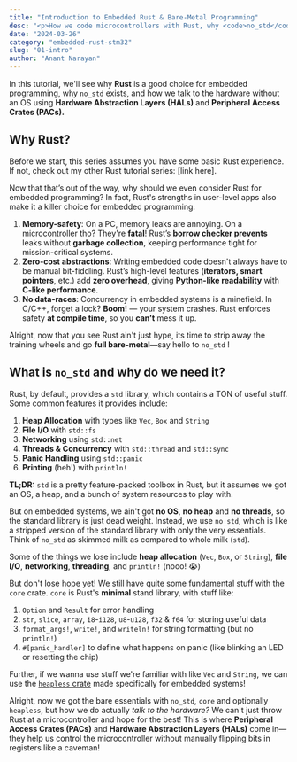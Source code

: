 ```yaml
---
title: "Introduction to Embedded Rust & Bare-Metal Programming"
desc: "<p>How we code microcontrollers with Rust, why <code>no_std</code> exists, and how we tell the STM32 what to do.</p>"
date: "2024-03-26"
category: "embedded-rust-stm32"
slug: "01-intro"
author: "Anant Narayan"
---
```


In this tutorial, we'll see why **Rust** is a good choice for embedded programming, why <code>no_std</code> exists, and how we talk to the hardware without an OS using **Hardware Abstraction Layers (HALs)** and **Peripheral Access Crates (PACs).**

## Why Rust?

Before we start, this series assumes you have some basic Rust experience. If not, check out my other Rust tutorial series: [link here].

Now that that’s out of the way, why should we even consider Rust for embedded programming?
In fact, Rust's strengths in user-level apps also make it a killer choice for embedded programming:

  1. **Memory-safety**: On a PC, memory leaks are annoying. On a microcontroller tho? They're **fatal**! Rust’s **borrow checker prevents** leaks without **garbage collection**, keeping performance tight for mission-critical systems.
  2. **Zero-cost abstractions**: Writing embedded code doesn't always have to be manual bit-fiddling. Rust’s high-level features (**iterators, smart pointers**, etc.) add **zero overhead**, giving **Python-like readability** with **C-like performance**.
  3. **No data-races**: Concurrency in embedded systems is a minefield. In C/C++, forget a lock? **Boom!** — your system crashes. Rust enforces safety **at compile time**, so you **can’t** mess it up.

Alright, now that you see Rust ain't just hype, its time to strip away the training wheels and go **full bare-metal**—say hello to `no_std` !

## What is `no_std` and why do we need it?

Rust, by default, provides a `std` library, which contains a TON of useful stuff. Some common features it provides include:
  1. **Heap Allocation** with types like `Vec`, `Box` and `String`
  2. **File I/O** with `std::fs`
  3. **Networking** using `std::net`
  4. **Threads & Concurrency** with `std::thread` and `std::sync`
  5. **Panic Handling** using `std::panic`
  6. **Printing** (heh!) with `println!`

**TL;DR:** `std` is a pretty feature-packed toolbox in Rust, but it assumes we got an OS, a heap, and a bunch of system resources to play with.

But on embedded systems, we ain't got **no OS**, **no heap** and **no threads**, so the standard library is just dead weight. Instead, we use `no_std`, which is like a stripped version of the standard library with only the very essentials. Think of `no_std` as skimmed milk as compared to whole milk (`std`).

Some of the things we lose include **heap allocation** (`Vec`, `Box`, or `String`), **file I/O**, **networking**, **threading**, and `println!` (nooo! 😭)

But don't lose hope yet! We still have quite some fundamental stuff with the `core` crate. `core` is Rust's **minimal** stand library, with stuff like:
  1. `Option` and `Result` for error handling
  2. `str`, `slice`, `array`, `i8`-`i128`, `u8`-`u128`, `f32` & `f64` for storing useful data
  3. `format_args!`, `write!`, and `writeln!` for string formatting (but no `println!`)
  4. `#[panic_handler]` to define what happens on panic (like blinking an LED or resetting the chip)

Further, if we wanna use stuff we're familiar with like `Vec` and `String`, we can use the [`heapless` crate](https://github.com/rust-embedded/heapless) made specifically for embedded systems!

Alright, now we got the bare essentials with `no_std`, `core` and optionally `heapless`, but how we do actually *talk to the hardware?* We can't just throw Rust at a microcontroller and hope for the best! This is where **Peripheral Access Crates (PACs)** and **Hardware Abstraction Layers (HALs)** come in—they help us control the microcontroller without manually flipping bits in registers like a caveman!
